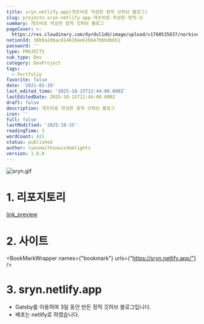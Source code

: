 ```yaml
---
title: sryn.netlify.app(개츠비로 작성한 정적 깃허브 블로그)
slug: projects-sryn-netlify-app-개츠비로-작성한-정적-깃
summary: 개츠비로 작성한 정적 깃허브 블로그
pageCover: >-
  https://res.cloudinary.com/dyrdul1dd/image/upload/v1760535037/norkive-notion-images/png_1760535036831_RTFfODRfOD.webp?format=webp&quality=90
notionId: 38b9a2d6ac814610ae61bb47bbbdbb51
password: ''
type: PROJECTS
sub_type: Dev
category: DevProject
tags:
  - Portfolio
favorite: false
date: '2021-01-19'
last_edited_time: '2025-10-15T12:44:00.000Z'
lastEditedDate: 2025-10-15T12:44:00.000Z
draft: false
description: 개츠비로 작성한 정적 깃허브 블로그
icon: ''
full: false
lastModified: '2025-10-15'
readingTime: 3
wordCount: 421
status: published
author: ryoonwithinwisdomlights
version: 1.0.0
---
```


![sryn.gif](https://res.cloudinary.com/dyrdul1dd/image/upload/v1760535035/norkive-notion-images/gif_1760535035441_c3J5bg%3D%3D.gif)


# 1. 리포지토리


[link_preview](https://github.com/ryoon-with-wisdomtrees/sryn)


# 2. 사이트


<BookMarkWrapper names={"bookmark"} urls={"https://sryn.netlify.app/"} />


# 3. sryn.netlify.app

- Gatsby를 이용하여 3일 동안 만든 정적 깃허브 블로그입니다.
- 배포는 netlify로 하였습니다.
